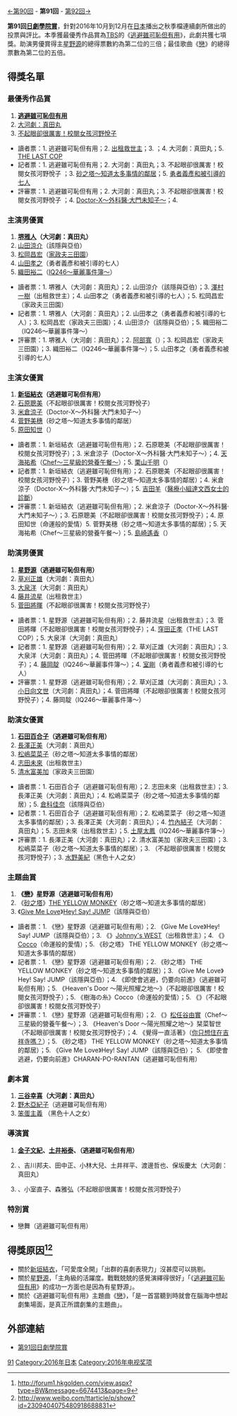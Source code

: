 {{noteTA
|G1=JP Show
|1=zh-cn:石原里美;zh-tw:石原聰美
}}
[[第90回日劇學院賞|←第90回]] - '''第91回''' - [[第92回日劇學院賞|第92回→]]

'''第91回[[日劇學院賞|日劇學院賞]]'''，針對2016年10月到12月在[[日本|日本]]播出之秋季檔連續劇所做出的投票與評比。本季獲最優秀作品賞為[[TBS電視台|TBS]]的《[[逃避雖可恥但有用#連續劇|逃避雖可恥但有用]]》，此劇共獲七項獎。助演男優賞得主[[星野源|星野源]]的總得票數約為第二位的三倍；最佳歌曲《[[戀_(星野源單曲)|戀]]》的總得票數為第二位的五倍。

== 得獎名單 ==
===最優秀作品賞===
#'''[[逃避雖可恥但有用#連續劇|逃避雖可恥但有用]]'''
#[[真田丸_(大河劇)|大河劇：真田丸]]
#[[校閱女孩#連續劇|不起眼卻很厲害！校閱女孩河野悅子]]

*讀者票：1. 逃避雖可恥但有用；2. [[出租救世主|出租救世主]]；3. {{link-ja|該隱與亞伯 (2016年電視劇)|カインとアベル (2016年のテレビドラマ)|該隱與亞伯}}；4. 大河劇：真田丸；5. [[THE_LAST_COP|THE LAST COP]]
*記者票：1. 逃避雖可恥但有用；2. 大河劇：真田丸；3. 不起眼卻很厲害！校閱女孩河野悅子 ；3. [[砂之塔〜知道太多事情的鄰居|砂之塔〜知道太多事情的鄰居]]；5. [[勇者義彥和被引導的七人|勇者義彥和被引導的七人]]
*評審票：1. 逃避雖可恥但有用；2. 大河劇：真田丸；3. 不起眼卻很厲害！校閱女孩河野悅子 ；4. [[Doctor-X～外科醫·大門未知子～|Doctor-X～外科醫·大門未知子～]]；4. {{tsl|ja|黒い十人の女#2016年版|黑色十人之女}}

===主演男優賞===
#'''[[堺雅人|堺雅人]]（大河劇：真田丸）''' 
#[[山田涼介|山田涼介]]（該隱與亞伯）
#[[松岡昌宏|松岡昌宏]]（[[家政夫三田園|家政夫三田園]]）
#[[山田孝之|山田孝之]]（勇者義彥和被引導的七人）
#[[織田裕二|織田裕二]]（[[IQ246〜華麗事件簿〜|IQ246〜華麗事件簿〜]]）

*讀者票：1. 堺雅人（大河劇：真田丸）；2. 山田涼介（該隱與亞伯）；3. [[澤村一樹|澤村一樹]]（出租救世主）；4. 山田孝之（勇者義彥和被引導的七人）；5. 松岡昌宏（家政夫三田園）
*記者票：1. 堺雅人（大河劇：真田丸）；2. 山田孝之（勇者義彥和被引導的七人）；3. 松岡昌宏（家政夫三田園）；4. 山田涼介（該隱與亞伯）；5. 織田裕二（IQ246〜華麗事件簿〜）
*評審票：1. 堺雅人（大河劇：真田丸）；2. [[阿部寬|阿部寬]]（{{tsl|ja|スニッファー 嗅覚捜査官|Sniffer 嗅覺搜查官}}）；3. 松岡昌宏（家政夫三田園）；3. 織田裕二（IQ246〜華麗事件簿〜）；5. 山田孝之（勇者義彥和被引導的七人）

===主演女優賞===
#'''[[新垣結衣|新垣結衣]]（逃避雖可恥但有用）'''
#[[石原聰美|石原聰美]]（不起眼卻很厲害！校閱女孩河野悅子）
#[[米倉涼子|米倉涼子]]（Doctor-X～外科醫·大門未知子～）
#[[菅野美穗|菅野美穗]]（砂之塔〜知道太多事情的鄰居）
#[[原田知世|原田知世]]（{{link-ja|命運般的愛情|運命に、似た恋}}）

*讀者票：1. 新垣結衣（逃避雖可恥但有用）；2. 石原聰美（不起眼卻很厲害！校閱女孩河野悅子）；3. 米倉涼子（Doctor-X～外科醫·大門未知子～）；4. [[天海祐希|天海祐希]]（[[Chef～三星級的營養午餐～|Chef～三星級的營養午餐～]]）；5. [[栗山千明|栗山千明]]（{{link-ja|Copy face ～消失的我～|コピーフェイス〜消された私〜}}）
*記者票：1. 新垣結衣（逃避雖可恥但有用）；2. 石原聰美（不起眼卻很厲害！校閱女孩河野悅子）；3. 菅野美穗（砂之塔〜知道太多事情的鄰居）；4. 米倉涼子（Doctor-X～外科醫·大門未知子～）；5. [[吉田羊|吉田羊]]（[[醫療小組達文西女士的診斷|醫療小組達文西女士的診斷]]）
*評審票：1. 新垣結衣（逃避雖可恥但有用）；2. 米倉涼子（Doctor-X～外科醫·大門未知子～）；3. 石原聰美（不起眼卻很厲害！校閱女孩河野悅子）；4. 原田知世（命運般的愛情）5. 菅野美穗（砂之塔〜知道太多事情的鄰居）；5. 天海祐希（Chef～三星級的營養午餐～）；5. [[島崎遙香|島崎遙香]]（{{link-ja|警視廳 印尼炒飯課|警視庁 ナシゴレン課}}）

===助演男優賞===
#'''[[星野源|星野源]]（逃避雖可恥但有用）'''
#[[草刈正雄|草刈正雄]]（大河劇：真田丸）
#[[大泉洋|大泉洋]]（大河劇：真田丸）
#[[藤井流星|藤井流星]]（出租救世主）
#[[菅田將暉|菅田將暉]]（不起眼卻很厲害！校閱女孩河野悅子）

*讀者票：1. 星野源（逃避雖可恥但有用）；2. 藤井流星（出租救世主）；3. 菅田將暉（不起眼卻很厲害！校閱女孩河野悅子）；4. [[窪田正孝|窪田正孝]]（THE LAST COP）；5. 大泉洋（大河劇：真田丸）
*記者票：1. 星野源（逃避雖可恥但有用）；2. 草刈正雄（大河劇：真田丸）；3. 大泉洋（大河劇：真田丸）；4. 菅田將暉（不起眼卻很厲害！校閱女孩河野悅子）；4. [[藤岡靛|藤岡靛]]（IQ246〜華麗事件簿〜）；4. [[室剛|室剛]]（勇者義彥和被引導的七人）
*評審票：1. 星野源（逃避雖可恥但有用）；2. 草刈正雄（大河劇：真田丸）；3. [[小日向文世|小日向文世]]（大河劇：真田丸）；4. 菅田將暉（不起眼卻很厲害！校閱女孩河野悅子）；4. 藤岡靛（IQ246〜華麗事件簿〜）

===助演女優賞===
#'''[[石田百合子|石田百合子]]（逃避雖可恥但有用）'''
#[[長澤正美|長澤正美]]（大河劇：真田丸）
#[[松嶋菜菜子|松嶋菜菜子]]（砂之塔〜知道太多事情的鄰居）
#[[志田未來|志田未來]]（出租救世主）
#[[清水富美加|清水富美加]]（家政夫三田園）

*讀者票：1. 石田百合子（逃避雖可恥但有用）；2. 志田未來（出租救世主）；3. 長澤正美（大河劇：真田丸）；4. 松嶋菜菜子（砂之塔〜知道太多事情的鄰居）；5. [[倉科佳奈|倉科佳奈]]（該隱與亞伯）
*記者票：1. 石田百合子（逃避雖可恥但有用）；2. 松嶋菜菜子（砂之塔〜知道太多事情的鄰居）；3. 長澤正美（大河劇：真田丸）；4. [[竹內結子|竹內結子]]（大河劇：真田丸）；5. 志田未來（出租救世主）；5. [[土屋太鳳|土屋太鳳]]（IQ246〜華麗事件簿〜）
*評審票：1. 長澤正美（大河劇：真田丸）；2. 清水富美加（家政夫三田園）；3. 松嶋菜菜子（砂之塔〜知道太多事情的鄰居）；3. {{link-ja|江口典子|江口のりこ}}（不起眼卻很厲害！校閱女孩河野悅子）；3. [[水野美紀|水野美紀]]（黑色十人之女）

===主題曲賞===
#'''《[[戀_(星野源單曲)|戀]]》星野源（逃避雖可恥但有用）'''
#《[[砂之塔|砂之塔]]》[[THE_YELLOW_MONKEY|THE YELLOW MONKEY]]（砂之塔〜知道太多事情的鄰居）
#《[[Give_Me_Love|Give Me Love]]》[[Hey!_Say!_JUMP|Hey! Say! JUMP]]（該隱與亞伯）

*讀者票：1. 《戀》星野源（逃避雖可恥但有用）；2. 《Give Me Love》Hey! Say! JUMP（該隱與亞伯）；3. 《{{link-ja|one chance|なうぇすと}}》[[Johnny's_WEST|Johnny's WEST]]（出租救世主）；4. 《{{link-ja|樹海の糸}}》[[Cocco|Cocco]]（命運般的愛情）；5. 《砂之塔》 THE YELLOW MONKEY（砂之塔〜知道太多事情的鄰居）
*記者票：1. 《戀》星野源（逃避雖可恥但有用）；2. 《砂之塔》 THE YELLOW MONKEY（砂之塔〜知道太多事情的鄰居）；3. 《Give Me Love》Hey! Say! JUMP（該隱與亞伯）；4. 《即使會逃避，仍要向前進》{{link-ja|CHARAN-PO-RANTAN|チャラン・ポ・ランタン}}（逃避雖可恥但有用）；5. 《Heaven's Door ～陽光照耀之地～》{{link-ja|栞菜智世}}（不起眼卻很厲害！校閱女孩河野悅子）；5. 《樹海の糸》Cocco（命運般的愛情）；5. 《{{link-ja|12月的雨|12月の雨}}》{{link-ja|chay}}（不起眼卻很厲害！校閱女孩河野悅子）
*評審票：1. 《戀》星野源（逃避雖可恥但有用）；2. 《{{link-ja|Smile for me|宇宙図書館}}》[[松任谷由實|松任谷由實]]（Chef～三星級的營養午餐～）；3. 《Heaven's Door ～陽光照耀之地～》栞菜智世（不起眼卻很厲害！校閱女孩河野悅子）；4. 《覺得一直活著》{{link-ja|あいみょん}}（[[你只想住在吉祥寺嗎？|你只想住在吉祥寺嗎？]]）；5. 《砂之塔》 THE YELLOW MONKEY（砂之塔〜知道太多事情的鄰居）；5. 《Give Me Love》Hey! Say! JUMP（該隱與亞伯）； 5. 《即使會逃避，仍要向前進》CHARAN-PO-RANTAN（逃避雖可恥但有用）

===劇本賞===
#'''[[三谷幸喜|三谷幸喜]]（大河劇：真田丸）'''
#[[野木亞紀子|野木亞紀子]]（逃避雖可恥但有用）
#[[笨蛋主義|笨蛋主義]] （黑色十人之女）

===導演賞===
#'''[[金子文紀|金子文紀]]、[[土井裕泰|土井裕泰]]、{{link-ja|石井康晴|石井康晴}}（逃避雖可恥但有用）'''
# {{tsl|ja|木村隆文 (演出家)|木村隆文}}、吉川邦夫、田中正、小林大兒、土井祥平、渡邊哲也、保坂慶太（大河劇：真田丸）
# {{link-ja|佐藤東彌|佐藤東弥}}、小室直子、森雅弘（不起眼卻很厲害！校閱女孩河野悅子）

===特別賞===
*戀舞（逃避雖可恥但有用）

== 得獎原因<REF>http://forum1.hkgolden.com/view.aspx?type=BW&message=6674413&page=9</REF><REF>http://www.weibo.com/ttarticle/p/show?id=2309404075480918688831</REF> ==
*關於[[新垣結衣|新垣結衣]]，「可愛度全開」「出群的喜劇表現力」沒甚麼可以挑剔。
*關於[[星野源|星野源]]，「主角級的活躍度。戰戰兢兢的感覺演繹得很好」「《[[逃避雖可恥但有用|逃避雖可恥但有用]]》的成功一方面也是因為有星野源」。
*關於《逃避雖可恥但有用》主題曲《[[戀_(星野源單曲)|戀]]》，「是一首當聽到時就會在腦海中想起劇集場面，是真正所謂劇集的主題曲」。

== 外部連結 ==
*[https://thetv.jp/feature/drama-academy/archives/ 第91回日劇學院賞] {{Wayback|url=https://thetv.jp/feature/drama-academy/archives/ |date=20170809091552 }}

{{日劇學院賞名單}}
[[Category:日劇學院賞|91]]
[[Category:2016年日本|Category:2016年日本]]
[[Category:2016年电视奖项|Category:2016年电视奖项]]